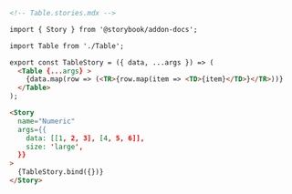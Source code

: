 ```md
<!-- Table.stories.mdx -->

import { Story } from '@storybook/addon-docs';

import Table from './Table';

export const TableStory = ({ data, ...args }) => (
  <Table {...args} >
    {data.map(row => (<TR>{row.map(item => <TD>{item}</TD>}</TR>))}
  </Table>
);

<Story
  name="Numeric"
  args={{
    data: [[1, 2, 3], [4, 5, 6]],
    size: 'large',
  }}
>
  {TableStory.bind({})}
</Story>
```